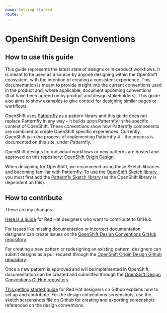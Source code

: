 ```yaml
---
name: Getting Started
route: /
---
```


# OpenShift Design Conventions

## How to use this guide

This guide represents the latest state of designs or in-product workflows. It is meant to be used as a source by anyone designing within the OpenShift ecosystem, with the intention of creating a consistent experience. This documentation is meant to provide insight into the current conventions used in the product and, where applicable, document upcoming conventions (that have been agreed on by product and design stakeholders). This guide also aims to show examples to give context for designing similar pages or workflows.

OpenShift uses [Patternfly](https://www.patternfly.org/v4/) as a pattern library and this guide does not replace Patternfly in any way – it builds upon Patternfly in the specific context of OpenShift. These conventions show how Patternfly components are combined to create OpenShift specific experiences. Currently, OpenShift is in the process of implementing Patternfly 4 – the process is documented on this site, under Patternfly.

OpenShift designs for individual workflows or new patterns are hosted and approved on this repository: [OpenShift Origin Design](https://github.com/openshift/openshift-origin-design).

When designing for OpenShift, we recommend using these Sketch libraries and becoming familiar with Patternfly. To use the [OpenShift Sketch library](https://sketch.cloud/s/mwdww), you must first add the [Patternfly Sketch library](https://sketch.cloud/s/gb1ka) (as the OpenShift library is dependent on this).

## How to contribute

These are my changes

[Here is a guide](https://docs.google.com/document/d/1nUY6HjPZ9vLj3Kr4C-FAa-NXgsoHBJOsfE4Wa4KUYl0/edit#heading=h.40qm5r8j6uoz) for Red Hat designers who want to contribute to GitHub.

For issues like missing documentation or incorrect documentation, designers can create issues on the [OpenShift Design Conventions GitHub repository](https://github.com/rh-uxd/openshift-storybook).

For creating a new pattern or redesigning an existing pattern, designers can submit designs as a pull request through the [OpenShift Origin Design Github repository](https://github.com/openshift/openshift-origin-design).

Once a new pattern is approved and will be implemented in OpenShift, documentation can be created and submitted through the [OpenShift Design Conventions GitHub repository](https://github.com/rh-uxd/openshift-storybook).

[This getting started guide](https://docs.google.com/document/d/1nUY6HjPZ9vLj3Kr4C-FAa-NXgsoHBJOsfE4Wa4KUYl0/edit#heading=h.40qm5r8j6uoz) for Red Hat designers on Github explains how to set up and contribute. For the design conventions screenshots, use the sketch screenshots file on Github for creating and exporting screenshots referenced on the design conventions.

